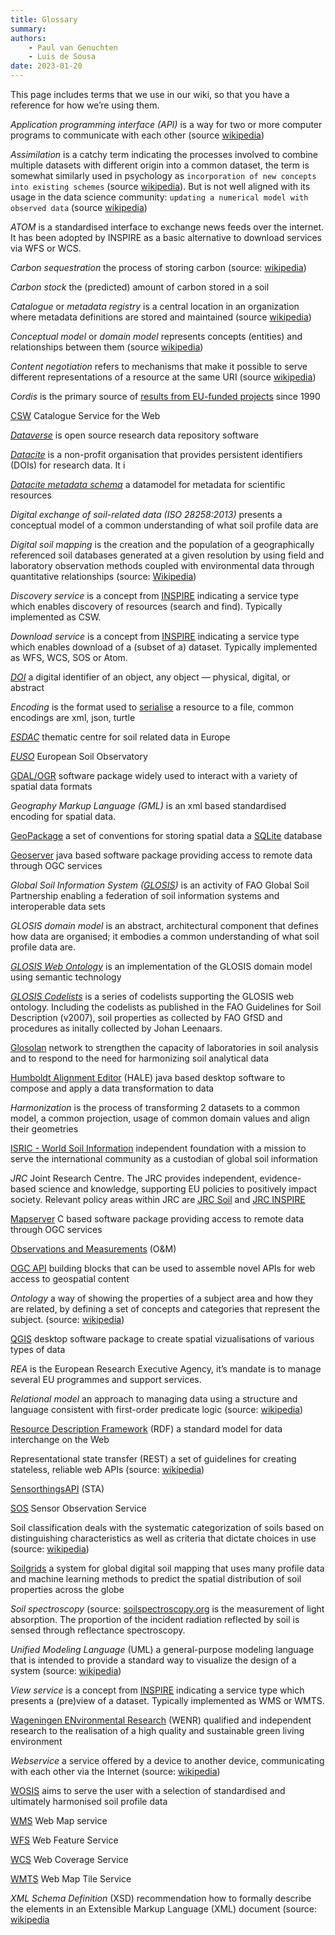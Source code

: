 ```yaml
---
title: Glossary
summary: 
authors:
    - Paul van Genuchten
    - Luis de Sousa
date: 2023-01-20
---
```


This page includes terms that we use in our wiki, so that you have a reference for how we’re using them.

*Application programming interface (API)* is a way for two or more computer programs to communicate with each other (source [wikipedia](https://en.wikipedia.org/wiki/API))

*Assimilation* is a catchy term indicating the processes involved to combine multiple datasets with different origin into a common dataset, the term is somewhat similarly used in psychology as `incorporation of new concepts into existing schemes` (source [wikipedia](https://en.wikipedia.org/wiki/Assimilation)). But is not well aligned with its usage in the data science community: ` updating a numerical model with observed data` (source [wikipedia](https://en.wikipedia.org/wiki/Assimilation))

*ATOM* is a standardised interface to exchange news feeds over the internet. It has been adopted by INSPIRE as a basic alternative to download services via WFS or WCS.

*Carbon sequestration* the process of storing carbon (source: [wikipedia](https://en.wikipedia.org/wiki/Carbon_sequestration))

*Carbon stock* the (predicted) amount of carbon stored in a soil

*Catalogue* or *metadata registry* is a central location in an organization where metadata definitions are stored and maintained (source [wikipedia](https://en.wikipedia.org/wiki/Metadata_registry))

*Conceptual model* or *domain model* represents concepts (entities) and relationships between them (source [wikipedia](https://en.wikipedia.org/wiki/Conceptual_model_(computer_science)))

*Content negotiation* refers to mechanisms that make it possible to serve different representations of a resource at the same URI (source [wikipedia](https://en.wikipedia.org/wiki/Content_negotiation))

*Cordis* is the primary source of [results from EU-funded projects](https://cordis.europa.eu/) since 1990

[CSW](https://www.ogc.org/standard/csw) Catalogue Service for the Web

[*Dataverse*](https://dataverse.org/) is open source research data repository software

[*Datacite*](https://datacite.org/) is a non-profit organisation that provides persistent identifiers (DOIs) for research data. It i

[*Datacite metadata schema*](https://schema.datacite.org/) a datamodel for metadata for scientific resources

*Digital exchange of soil-related data (ISO 28258:2013)* presents a conceptual model of a common understanding of what soil profile data are

*Digital soil mapping* is the creation and the population of a geographically referenced soil databases generated at a given resolution by using field and laboratory observation methods coupled with environmental data through quantitative relationships (source: [Wikipedia](https://en.wikipedia.org/wiki/Digital_soil_mapping))

*Discovery service* is a concept from [INSPIRE](https://inspire.ec.europa.eu/metadata-codelist/SpatialDataServiceType/discovery) indicating a service type which enables discovery of resources (search and find). Typically implemented as CSW.

*Download service* is a concept from [INSPIRE](https://inspire.ec.europa.eu/metadata-codelist/SpatialDataServiceType/download) indicating a service type which enables download of a (subset of a) dataset. Typically implemented as WFS, WCS, SOS or Atom.

[*DOI*](https://www.doi.org/) a digital identifier of an object, any object — physical, digital, or abstract

*Encoding* is the format used to [serialise](https://en.wikipedia.org/wiki/Serialization) a resource to a file, common encodings are xml, json, turtle

[*ESDAC*](https://esdac.jrc.ec.europa.eu/) thematic centre for soil related data in Europe

[*EUSO*](https://joint-research-centre.ec.europa.eu/eu-soil-observatory-euso_en) European Soil Observatory

[GDAL/OGR](https://gdal.org) software package widely used to interact with a variety of spatial data formats

*Geography Markup Language (GML)* is an xml based standardised encoding for spatial data.

[GeoPackage](https://www.ogc.org/standard/geopackage/) a set of conventions for storing spatial data a [SQLite](https://www.sqlite.org/) database

[Geoserver](https://geoserver.org) java based software package providing access to remote data through OGC services

*Global Soil Information System ([GLOSIS](https://www.fao.org/global-soil-partnership/areas-of-work/soil-information-and-data/en/))* is an activity of FAO Global Soil Partnership enabling a federation of soil information systems and interoperable data sets 

*GLOSIS domain model* is an abstract, architectural component that defines how data are organised; it embodies a common understanding of what soil profile data are.

*[GLOSIS Web Ontology](https://github.com/rapw3k/glosis)* is an implementation of the GLOSIS domain model using semantic technology

*[GLOSIS Codelists](https://github.com/rapw3k/glosis/blob/master/glosis_cl.ttl)* is a series of codelists supporting the GLOSIS web ontology. Including the codelists as published in the FAO Guidelines for Soil Description (v2007), soil properties as collected by FAO GfSD and procedures as initally collected by Johan Leenaars.

[Glosolan](https://www.fao.org/global-soil-partnership/glosolan) network to strengthen the capacity of laboratories in soil analysis and to respond to the need for harmonizing soil analytical data

[Humboldt Alignment Editor](https://github.com/halestudio/hale) (HALE) java based desktop software to compose and apply a data transformation to data

*Harmonization* is the process of transforming 2 datasets to a common model, a common projection, usage of common domain values and align their geometries

[ISRIC - World Soil Information](https://www.isric.org/about) independent foundation with a mission to serve the international community as a custodian of global soil information

*JRC* Joint Research Centre. The JRC provides independent, evidence-based science and knowledge, supporting EU policies to positively impact society. Relevant policy areas within JRC are [JRC Soil](https://joint-research-centre.ec.europa.eu/scientific-activities-z/soil_en) and [JRC INSPIRE](https://inspire.ec.europa.eu/whos-who-inspire/57734)

[Mapserver](https://mapserver.org) C based software package providing access to remote data through OGC services

[Observations and Measurements](https://www.ogc.org/standard/om/) (O&M)

[OGC API](https://ogcapi.ogc.org/) building blocks that can be used to assemble novel APIs for web access to geospatial content

*Ontology* a way of showing the properties of a subject area and how they are related, by defining a set of concepts and categories that represent the subject. (source: [wikipedia](https://en.wikipedia.org/wiki/Ontology_(computer_science)))

[QGIS](https://qgis.org) desktop software package to create spatial vizualisations of various types of data

*REA* is the European Research Executive Agency, it's mandate is to manage several EU programmes and support services.

*Relational model* an approach to managing data using a structure and language consistent with first-order predicate logic (source: [wikipedia](https://en.wikipedia.org/wiki/Relational_model))

[Resource Description Framework](https://www.w3.org/RDF/) (RDF) a standard model for data interchange on the Web

Representational state transfer (REST) a set of guidelines for creating stateless, reliable web APIs (source: [wikipedia](https://en.wikipedia.org/wiki/Representational_state_transfer))

[SensorthingsAPI](https://www.ogc.org/standard/sensorthings/) (STA)

[SOS](https://www.ogc.org/standard/sos/) Sensor Observation Service

Soil classification deals with the systematic categorization of soils based on distinguishing characteristics as well as criteria that dictate choices in use (source: [wikipedia](https://en.wikipedia.org/wiki/Soil_classification))

[Soilgrids](https://www.isric.org/explore/soilgrids) a system for global digital soil mapping that uses many profile data and machine learning methods to predict the spatial distribution of soil properties across the globe

*Soil spectroscopy* (source: [soilspectroscopy.org](https://soilspectroscopy.org/) is the measurement of light absorption. The proportion of the incident radiation reflected by soil is sensed through reflectance spectroscopy.

*Unified Modeling Language* (UML) a general-purpose modeling language that is intended to provide a standard way to visualize the design of a system (source: [wikipedia](https://en.wikipedia.org/wiki/Unified_Modeling_Language))

*View service* is a concept from [INSPIRE](https://inspire.ec.europa.eu/metadata-codelist/SpatialDataServiceType/view) indicating a service type which presents a (pre)view of a dataset. Typically implemented as WMS or WMTS.

[Wageningen ENvironmental Research](https://www.wur.nl/en/research-results/research-institutes/environmental-research.htm) (WENR) qualified and independent research to the realisation of a high quality and sustainable green living environment

*Webservice* a service offered by a device to another device, communicating with each other via the Internet (source: [wikipedia](https://en.wikipedia.org/wiki/Web_service))

[WOSIS](https://www.isric.org/explore/wosis) aims to serve the user with a selection of standardised and ultimately harmonised soil profile data

[WMS](https://www.ogc.org/standard/wms/) Web Map service

[WFS](https://www.ogc.org/standard/wfs/) Web Feature Service

[WCS](https://www.ogc.org/standard/wcs/) Web Coverage Service

[WMTS](https://www.ogc.org/standard/wmts) Web Map Tile Service

*XML Schema Definition* (XSD) recommendation how to formally describe the elements in an Extensible Markup Language (XML) document (source: [wikipedia](https://en.wikipedia.org/wiki/XML_Schema_(W3C))

